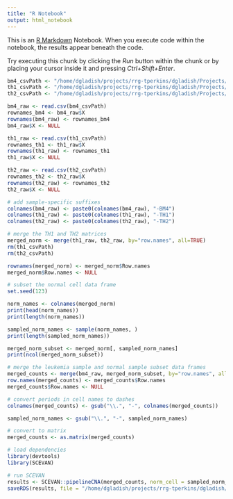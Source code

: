 ---
title: "R Notebook"
output: html_notebook
---

This is an [R Markdown](http://rmarkdown.rstudio.com) Notebook. When you execute code within the notebook, the results appear beneath the code. 

Try executing this chunk by clicking the *Run* button within the chunk or by placing your cursor inside it and pressing *Ctrl+Shift+Enter*. 

```{r}
bm4_csvPath <- "/home/dgladish/projects/rrg-tperkins/dgladish/Projects/MSc/Brand_Perkins/T-ALL_Clonal/CITE-seq/data/BM4_rna_CITE.csv"
th1_csvPath <- "/home/dgladish/projects/rrg-tperkins/dgladish/Projects/MSc/Brand_Perkins/T-ALL_Clonal/CITE-seq/data/TH1_rna_CITE.csv"
th2_csvPath <- "/home/dgladish/projects/rrg-tperkins/dgladish/Projects/MSc/Brand_Perkins/T-ALL_Clonal/CITE-seq/data/TH2_rna_CITE.csv"
```


```{r}
bm4_raw <- read.csv(bm4_csvPath)
rownames_bm4 <- bm4_raw$X
rownames(bm4_raw) <- rownames_bm4
bm4_raw$X <- NULL

th1_raw <- read.csv(th1_csvPath)
rownames_th1 <- th1_raw$X
rownames(th1_raw) <- rownames_th1
th1_raw$X <- NULL

th2_raw <- read.csv(th2_csvPath)
rownames_th2 <- th2_raw$X
rownames(th2_raw) <- rownames_th2
th2_raw$X <- NULL
```


```{r}
# add sample-specific suffixes
colnames(bm4_raw) <- paste0(colnames(bm4_raw), "-BM4")
colnames(th1_raw) <- paste0(colnames(th1_raw), "-TH1")
colnames(th2_raw) <- paste0(colnames(th2_raw), "-TH2")
```


```{r}
# merge the TH1 and TH2 matrices
merged_norm <- merge(th1_raw, th2_raw, by="row.names", all=TRUE)
rm(th1_csvPath)
rm(th2_csvPath)

rownames(merged_norm) <- merged_norm$Row.names
merged_norm$Row.names <- NULL
```


```{r}
# subset the normal cell data frame
set.seed(123)

norm_names <- colnames(merged_norm)
print(head(norm_names))
print(length(norm_names))

sampled_norm_names <- sample(norm_names, )
print(length(sampled_norm_names))

merged_norm_subset <- merged_norm[, sampled_norm_names]
print(ncol(merged_norm_subset))
```


```{r}
# merge the leukemia sample and normal sample subset data frames
merged_counts <- merge(bm4_raw, merged_norm_subset, by="row.names", all=TRUE)
row.names(merged_counts) <- merged_counts$Row.names
merged_counts$Row.names <- NULL
```


```{r}
# convert periods in cell names to dashes
colnames(merged_counts) <- gsub("\\.", "-", colnames(merged_counts))

sampled_norm_names <- gsub("\\.", "-", sampled_norm_names)
```


```{r}
# convert to matrix
merged_counts <- as.matrix(merged_counts)
```


```{r}
# load dependencies
library(devtools)
library(SCEVAN)
```


```{r}
# run SCEVAN
results <- SCEVAN::pipelineCNA(merged_counts, norm_cell = sampled_norm_names, par_cores = 1, SUBCLONES = TRUE, plotTree = TRUE, sample="bm4_norm__")
saveRDS(results, file = "/home/dgladish/projects/rrg-tperkins/dgladish/tests/varying_norm_cells/bm4//bm4_norm__.rds")
```


